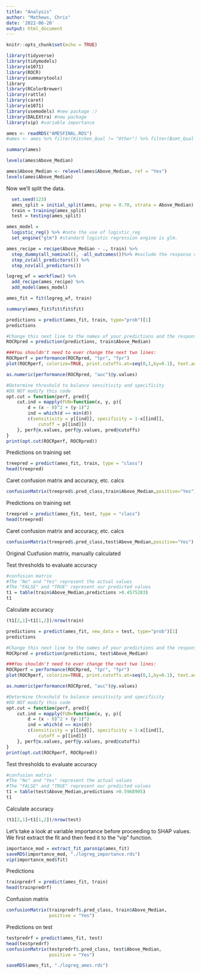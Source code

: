 ```yaml
---
title: "Analysis"
author: "Mathews, Chris"
date: '2022-06-20'
output: html_document
---
```


```r
knitr::opts_chunk$set(echo = TRUE)
```

```r
library(tidyverse)
library(tidymodels)
library(e1071)
library(ROCR)
library(summarytools)
library
library(RColorBrewer)
library(rattle)
library(caret)
library(e1071)
library(usemodels) #new package :)
library(DALEXtra) #new package
library(vip) #variable importance

```

```r
ames <- readRDS("AMESFINAL.RDS")
#ames <- ames %>% filter(Kitchen_Qual != "Other") %>% filter(Bsmt_Qual != "Other")
```

```r
summary(ames)
```
```r
levels(ames$Above_Median)
```
```r
ames$Above_Median <- relevel(ames$Above_Median, ref = "Yes")
levels(ames$Above_Median)
```


Now we'll split the data.  
```r
  set.seed(123) 
  ames_split = initial_split(ames, prop = 0.70, strata = Above_Median)
  train = training(ames_split)
  test = testing(ames_split)
```

```r
ames_model = 
  logistic_reg() %>% #note the use of logistic_reg
  set_engine("glm") #standard logistic regression engine is glm.

ames_recipe = recipe(Above_Median ~ ., train) %>%
  step_dummy(all_nominal(), -all_outcomes())%>% #exclude the response variable from being dummy converted  
  step_zv(all_predictors()) %>%
  step_nzv(all_predictors())

logreg_wf = workflow() %>%
  add_recipe(ames_recipe) %>% 
  add_model(ames_model)

ames_fit = fit(logreg_wf, train)
```

```r
summary(ames_fit$fit$fit$fit)
```

```r
predictions = predict(ames_fit, train, type="prob")[1]
predictions
```



```r
#Change this next line to the names of your predictions and the response variable in the training data frame
ROCRpred = prediction(predictions, train$Above_Median) 

###You shouldn't need to ever change the next two lines:
ROCRperf = performance(ROCRpred, "tpr", "fpr")
plot(ROCRperf, colorize=TRUE, print.cutoffs.at=seq(0,1,by=0.1), text.adj=c(-0.2,1.7))
```
```r
as.numeric(performance(ROCRpred, "auc")@y.values)
```


```r
#Determine threshold to balance sensitivity and specificity
#DO NOT modify this code
opt.cut = function(perf, pred){
    cut.ind = mapply(FUN=function(x, y, p){
        d = (x - 0)^2 + (y-1)^2
        ind = which(d == min(d))
        c(sensitivity = y[[ind]], specificity = 1-x[[ind]], 
            cutoff = p[[ind]])
    }, perf@x.values, perf@y.values, pred@cutoffs)
}
print(opt.cut(ROCRperf, ROCRpred))
```
Predictions on training set  
```r
treepred = predict(ames_fit, train, type = "class")
head(treepred)
```

Caret confusion matrix and accuracy, etc. calcs  
```r
confusionMatrix(treepred$.pred_class,train$Above_Median,positive="Yes") #predictions first then actual
```

Predictions on training set  
```r
treepred = predict(ames_fit, test, type = "class")
head(treepred)
```

Caret confusion matrix and accuracy, etc. calcs  
```r
confusionMatrix(treepred$.pred_class,test$Above_Median,positive="Yes") #predictions first then actual
```

Original Cusfusion matrix, manually calculated


Test thresholds to evaluate accuracy  
```r
#confusion matrix
#The "No" and "Yes" represent the actual values
#The "FALSE" and "TRUE" represent our predicted values
t1 = table(train$Above_Median,predictions >0.4575203)
t1
```
Calculate accuracy  
```r
(t1[2,1]+t1[1,2])/nrow(train)
```

```r
predictions = predict(ames_fit, new_data = test, type="prob")[1]
predictions
```

```r
#Change this next line to the names of your predictions and the response variable in the training data frame
ROCRpred = prediction(predictions, test$Above_Median) 

###You shouldn't need to ever change the next two lines:
ROCRperf = performance(ROCRpred, "tpr", "fpr")
plot(ROCRperf, colorize=TRUE, print.cutoffs.at=seq(0,1,by=0.1), text.adj=c(-0.2,1.7))
```
```r
as.numeric(performance(ROCRpred, "auc")@y.values)
```


```r
#Determine threshold to balance sensitivity and specificity
#DO NOT modify this code
opt.cut = function(perf, pred){
    cut.ind = mapply(FUN=function(x, y, p){
        d = (x - 0)^2 + (y-1)^2
        ind = which(d == min(d))
        c(sensitivity = y[[ind]], specificity = 1-x[[ind]], 
            cutoff = p[[ind]])
    }, perf@x.values, perf@y.values, pred@cutoffs)
}
print(opt.cut(ROCRperf, ROCRpred))
```
Test thresholds to evaluate accuracy  
```r
#confusion matrix
#The "No" and "Yes" represent the actual values
#The "FALSE" and "TRUE" represent our predicted values
t1 = table(test$Above_Median,predictions >0.5968995)
t1
```
Calculate accuracy  
```r
(t1[2,1]+t1[1,2])/nrow(test)
```


Let's take a look at variable importance before proceeding to SHAP values.
We first extract the fit and then feed it to the "vip" function.  
```r
importance_mod = extract_fit_parsnip(ames_fit)
saveRDS(importance_mod, "./logreg_importance.rds")
vip(importance_mod$fit)
```

Predictions  
```r
trainpredrf = predict(ames_fit, train)
head(trainpredrf)
```

Confusion matrix
```r
confusionMatrix(trainpredrf$.pred_class, train$Above_Median, 
                positive = "Yes")
```
Predictions on test
```r
testpredrf = predict(ames_fit, test)
head(testpredrf)
confusionMatrix(testpredrf$.pred_class, test$Above_Median, 
                positive = "Yes")
```
```r
saveRDS(ames_fit, "./logreg_ames.rds")

```


